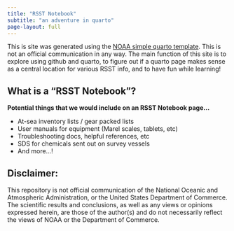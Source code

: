 ```yaml
---
title: "RSST Notebook"
subtitle: "an adventure in quarto"
page-layout: full
---
```


This is site was generated using the [NOAA simple quarto template](https://github.com/nmfs-opensci/NOAA-quarto-simple). This is not an official communication in any way. The main function of this site is to explore using github and quarto, to figure out if a quarto page makes sense as a central location for various RSST info, and to have fun while learning! 

## What is a "RSST Notebook"?

**Potential things that we would include on an RSST Notebook page...** 
 
* At-sea inventory lists / gear packed lists 
* User manuals for equipment (Marel scales, tablets, etc) 
* Troubleshooting docs, helpful references, etc 
* SDS for chemicals sent out on survey vessels 
* And more...! 


## Disclaimer:
This repository is not official communication of the National Oceanic and Atmospheric Administration, or the United States Department of Commerce. The scientific results and conclusions, as well as any views or opinions expressed herein, are those of the author(s) and do not necessarily reflect the views of NOAA or the Department of Commerce.
